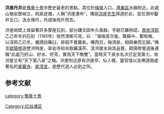 {{Unreferenced|time=2016-07-28T13:05:32+00:00}}
{{coord|28|43|47|N|115|43|27|E|scale:10000|display=title}}
{{文物保护单位
| 级别 = 省级
| 省区市 = 江西省
| 名称 = 洪崖石刻
| 图片 = Nanchang Hongya Danjing 2014.10.04 09-14-18.jpg
| 所在 = [[南昌市|南昌市]][[湾里区|湾里区]]
| 分类 = 石窟寺及石刻
| 时代 = 
| 编号 = 3-？
| 登录 = 1987年12月28日
}}
'''洪崖丹井'''是[[豫章十景|豫章十景]]中歷史最老的景點。其位於[[梅嶺|梅嶺]]入口，[[灣裏區|灣裏區]]水廠附近。此處山嶺岩壁峭立，飛泉迸濺，人稱“洪崖瀑布”，傳說[[洪崖先生|洪崖先生]]得道於此，並在澗中鑿井五口，汲水煉丹，丹成後飛升而去。

洪崖峭壁上保留著許多摩崖石刻，部分鏤文因年久風蝕，字跡已難辨認，[[南宋|南宋]][[淳熙|淳熙]]乙己年冬的石刻（1185年）依然清晰可見，曰：“海陵周次張、龔蘇中、鄴枚帷，以淳熙乙已冬，攜搏訪藥臼，徘徊不覺暮矣。曝西日，掬清泉，相與樂而忘歸。”傳言[[歐陽修|歐陽修]]遊歷洪時崖，翠岩寺和尚取羅漢茶、汲洪崖水與其品嘗。歐陽修嘗過後連稱“此處乃好山、好水、好茶，實為天下無雙”。當時天下泉水名次已定至第七，故洪崖又有“天下第八泉”之稱。洪崖附近原有洪崖亭、仙人橋，靈官壇以及佛道兩處著名的[[翠巖寺|翠巖寺]]、[[紫清宮|紫清宮]]，是歷代遊人必到之所。

{{Gallery
|width = 300
|height = 
|lines = 1
|File:Nanchang Hongya Danjing 2014.10.04 09-48-28.jpg|
|File:Nanchang Hongya Danjing 2014.10.04 09-18-15.jpg|
|File:Nanchang Hongya Danjing 2014.10.04 09-15-13.jpg|
|File:Nanchang Hongya Danjing 2014.10.04 09-15-55.jpg|
|File:Nanchang Hongya Danjing 2014.10.04 09-21-01.jpg|
|File:Nanchang Hongya Danjing 2014.10.04 09-38-43.jpg|
|File:Nanchang Hongya Danjing 2014.10.04 09-39-18.jpg|
|File:Nanchang Hongya Danjing 2014.10.04 09-39-36.jpg|
|File:Nanchang Hongya Danjing 2014.10.04 09-25-31.jpg|
|File:Nanchang Hongya Danjing 2014.10.04 09-30-00.jpg|
|File:Nanchang Hongya Danjing 2014.10.04 09-24-18.jpg|
|File:Nanchang Hongya Danjing 2014.10.04 09-42-21.jpg|
}}

==参考文献==
{{commonscat|Hongya Danjing}}
{{reflist}}

{{老南昌}}

{{DEFAULTSORT:H}}
[[Category:红谷滩区|Category:红谷滩区]]
[[category:豫章十景|category:豫章十景]]